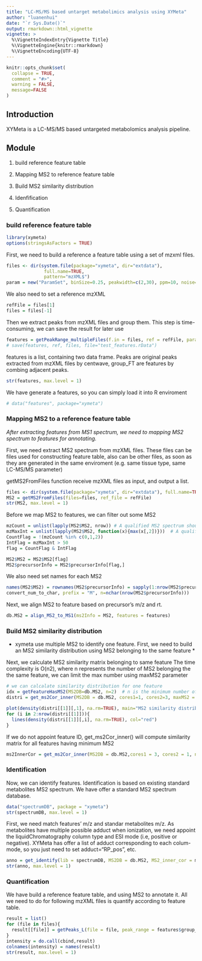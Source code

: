 ```yaml
---
title: "LC-MS/MS based untarget metabolimics analysis using XYMeta"
author: "luanenhui"
date: "`r Sys.Date()`"
output: rmarkdown::html_vignette
vignette: >
  %\VignetteIndexEntry{Vignette Title}
  %\VignetteEngine{knitr::rmarkdown}
  %\VignetteEncoding{UTF-8}
---
```


```r
knitr::opts_chunk$set(
  collapse = TRUE,
  comment = "#>",
  warning = FALSE,
  message=FALSE
)
```

## Introduction

XYMeta is a LC-MS/MS based untargeted metabolomics analysis pipeline.

## Module

1. build reference feature table

2. Mapping MS2 to reference feature table

3. Build MS2 similarity distribution

4. Idenfification

5. Quantification


### build reference feature table

```r
library(xymeta)
options(stringsAsFactors = TRUE)
```

First, we need to build a reference a feature table using a set of mzxml files.

```r
files <- dir(system.file(package="xymeta", dir="extdata"), 
              full.name=TRUE, 
              pattern="mzXML$")
param = new("ParamSet", binSize=0.25, peakwidth=c(2,30), ppm=10, noise=0, absMz=0.005, absRt=15)
```

We also need to set a reference mzXML

```r
refFile = files[1]
files = files[-1]
```

Then we extract peaks from mzXML files and group them. This step is time-consuming, we can save the result for later use

```r
features = getPeakRange_multipleFiles(f.in = files, ref = refFile, param=param, cores=2)
# save(features, ref, files, file="test_features.rData")
```

features is a list, containing two data frame. Peaks are original peaks extracted from mzXML files by centwave, group_FT are features by 
combing adjacent peaks.

```r
str(features, max.level = 1)
```

We have generate a features, so you can simply load it into R enviroment
```r
# data("features", package="xymeta")
```

### Mapping MS2 to a reference feature table

*After extracting features from MS1 spectrum, we need to mapping MS2 spectrum to features for annotating.*

First, we need extract MS2 spectrum from mzXML files. These files can be files used for constructing feature table, also can be other files,
as soon as they are generated in the same enviroment (e.g. same tissue type, same LC-MS/MS parameter)

getMS2FromFiles function receive mzXML files as input, and output a list. 

```r
files <- dir(system.file(package="xymeta", dir="extdata"), full.name=TRUE, pattern="mzXML$")
MS2 = getMS2FromFiles(files=files, ref_file = refFile)
str(MS2, max.level = 1)
```

Before we map MS2 to features, we can filter out some MS2

```r
mzCount = unlist(lapply(MS2$MS2, nrow)) # A qualified MS2 spectrum should have at least 3 fragments
mzMaxInt = unlist(lapply(MS2$MS2, function(x){max(x[,2])}))  # A qualified MS2 spectrum should have at least one fragment whose intensity greater than 32 (user defined)
CountFlag = !(mzCount %in% c(0,1,2))
IntFlag = mzMaxInt > 50
flag = CountFlag & IntFlag

MS2$MS2 = MS2$MS2[flag]
MS2$precursorInfo = MS2$precursorInfo[flag,]
```

We also need  set names for each MS2
```r
names(MS2$MS2) = rownames(MS2$precursorInfo) = sapply(1:nrow(MS2$precursorInfo),
convert_num_to_char, prefix = "M", n=nchar(nrow(MS2$precursorInfo)))
```

Next, we align MS2 to feature based on precursor's m/z and rt.

```r
db.MS2 = align_MS2_to_MS1(ms2Info = MS2, features = features)
```

### Build MS2 similarity distribution

* xymeta use multiple MS2 to identify one feature. First, we need to build an MS2 similarity distribution using MS2 belonging to the same feature *

Next, we calculate MS2 similarity matrix belonging to same feature
The time complexity is O(n2), where n represents the number of MS2 belonging the the same feature, we can limit the max number using maxMS2 parameter

```r
# we can calcalate similarity distribution for one feature
idx = getFeatureHasMS2(MS2DB=db.MS2, n=2)  # n is the minimum number of MS2 belonging to the same feature
distri = get_ms2Cor_inner(MS2DB = db.MS2, cores1=1, cores2=3, maxMS2 = 100, idx=idx[1])
```

```r
plot(density(distri[[1]][,1], na.rm=TRUE), main="MS2 similarity distribution", col="red", xlab="cosine similarity score")
for (i in 2:nrow(distri[[1]])){
  lines(density(distri[[1]][,i], na.rm=TRUE), col="red")
}
```

If we do not appoint feature ID, get_ms2Cor_inner() will compute similarity matrix for all features having minimum MS2

```r
ms2InnerCor = get_ms2Cor_inner(MS2DB = db.MS2,cores1 = 3, cores2 = 1, n=2, maxMS2 = 100)
```

### Identification

Now, we can identify features.
Identification is based on existing standard metabolites MS2 spectrum. We have offer a standard MS2 spectrum database.

```r
data("spectrumDB", package = "xymeta")
str(spectrumDB, max.level = 1)
```

First, we need match features' m/z and standar metabolites m/z. As metabolites have multiple possible adduct when ionization, we need appoint the liquidChromatography column type and ESI mode (i.e, positive or negative). XYMeta has offer a list of adduct corresponding to each colum-mode, so you just need to set adduct="RP_pos", etc.

```r
anno = get_identify(lib = spectrumDB, MS2DB = db.MS2, MS2_inner_cor = ms2InnerCor, absMz = 0.045, adduct="RP_pos", cores=3)
str(anno, max.level = 1)
```

### Quantification

We have build a reference feature table, and using MS2 to annotate it. All we need to do for following mzXML files is quantify according to feature table.

```r
result = list()
for (file in files){
  result[[file]] = getPeaks_L(file = file, peak_range = features$group_FT, ref_file = refFile, MS1=TRUE, step=0.1, MS2=FALSE)$peaks[,"into"]
}
intensity = do.call(cbind,result)
colnames(intensity) = names(result)
str(result, max.level = 1)
```








